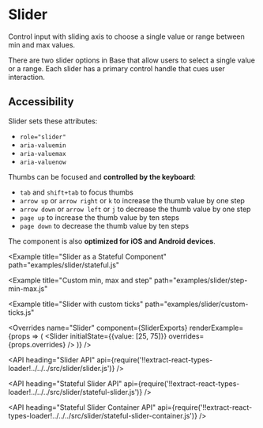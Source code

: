 <!--
Copyright (c) 2018-2019 Uber Technologies, Inc.

This source code is licensed under the MIT license found in the
LICENSE file in the root directory of this source tree.
-->





# Slider

Control input with sliding axis to choose a single value or range between min and max values.

There are two slider options in Base that allow users to select a single value or a range.
Each slider has a primary control handle that cues user interaction.

## Accessibility

Slider sets these attributes:

- `role="slider"`
- `aria-valuemin`
- `aria-valuemax`
- `aria-valuenow`

Thumbs can be focused and **controlled by the keyboard**:

- `tab` and `shift+tab` to focus thumbs
- `arrow up` or `arrow right` or `k` to increase the thumb value by one step
- `arrow down` or `arrow left` or `j` to decrease the thumb value by one step
- `page up` to increase the thumb value by ten steps
- `page down` to decrease the thumb value by ten steps

The component is also **optimized for iOS and Android devices**.



<Example title="Slider Basic Usage" path="examples/slider/basic.js">
  <Basic />
</Example>

<Example
  title="Slider as a Stateful Component"
  path="examples/slider/stateful.js"
>
  <Stateful />
</Example>

<Example title="Slider Range" path="examples/slider/range.js">
  <Range />
</Example>

<Example title="Disabled Slider" path="examples/slider/disabled.js">
  <Disabled />
</Example>

<Example
  title="Custom min, max and step"
  path="examples/slider/step-min-max.js"
>
  <StepMinMax />
</Example>

<Example
  title="Slider with custom ticks"
  path="examples/slider/custom-ticks.js"
>
  <CustomTicks />
</Example>

<Example title="Slider with Overrides" path="examples/slider/overrides.js">
  <Customization />
</Example>

<Overrides
  name="Slider"
  component={SliderExports}
  renderExample={props => (
    <Slider initialState={{value: [25, 75]}} overrides={props.overrides} />
  )}
/>

<API
  heading="Slider API"
  api={require('!!extract-react-types-loader!../../../src/slider/slider.js')}
/>

<API
  heading="Stateful Slider API"
  api={require('!!extract-react-types-loader!../../../src/slider/stateful-slider.js')}
/>

<API
  heading="Stateful Slider Container API"
  api={require('!!extract-react-types-loader!../../../src/slider/stateful-slider-container.js')}
/>
